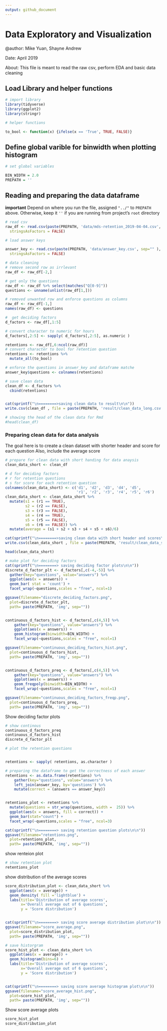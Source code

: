 ```yaml
---
output: github_document
---
```

# Data Exploratory and Visualization

@author: Mike Yuan, Shayne Andrew

Date: April 2019

About: This file is meant to read the raw csv, perform EDA and basic data cleaning

## Load Library and helper functions

```r
# import library
library(tidyverse)
library(ggplot2)
library(stringr)

```

```r
# helper functions

to_bool <- function(x) {ifelse(x == 'True', TRUE, FALSE)}

```

## Define global varible for binwidth when plotting histogram

```r
# set global variables

BIN_WIDTH = 2.0
PREPATH = ''
```

## Reading and preparing the data dataframe
**important** Depend on where you run the file, assigned `"../"` to `PREPATH` above. Otherwise, keep it `''` if you are running from project's `root` directory

```r
# read csv
raw_df <- read.csv(paste(PREPATH, 'data/mds-retention_2019-04-04.csv', sep="" ),
  stringsAsFactors = FALSE)

# load answer keys

answer_key <- read.csv(paste(PREPATH, 'data/answer_key.csv', sep="" ),
  stringsAsFactors = FALSE)
```

```r
# data cleaning
# remove second row as irrlevant
raw_df <- raw_df[-2,]

# get only the questions
raw_df <- raw_df %>% select(matches("Q[0-9]"))
questions <- unname(unlist(raw_df[1,]))

# removed unwanted row and enforce questions as columns
raw_df <- raw_df[-1,]
names(raw_df) <- questions

#  get deciding factors
d_factors <- raw_df[,1:5]

# convert character to numeric for hours
d_factors[,2:5] <- sapply( d_factors[,2:5], as.numeric )

retentions <- raw_df[,6:ncol(raw_df)]
# convert character to bool for retention question
retentions <- retentions %>%
  mutate_all(to_bool)

# enforce the questions in answer_key and dataframe matche
answer_key$questions <- colnames(retentions)

```

```r
# save clean data
clean_df <- d_factors %>%
  cbind(retentions)


cat(sprintf("\n========>saving clean data to result\n\n"))
write.csv(clean_df , file = paste(PREPATH, 'result/clean_data_long.csv', sep=""))

# showing the head of the clean data for Rmd
#head(clean_df)
```

### Preparing clean data for data analysis
The goal here is to create a clean dataset with shorter header and score for each question
Also, include the average score

```r
# prepare for clean data with short handing for data anaysis
clean_data_short <- clean_df

# d for deciding factors
# r for retention questions
# s for score for each retention question
colnames(clean_data_short) <- c('d1', 'd2', 'd3', 'd4', 'd5',
                                'r1', 'r2', 'r3', 'r4', 'r5', 'r6')
clean_data_short <- clean_data_short %>%
  mutate(s1 = (r1 == TRUE),
         s2 = (r2 == FALSE),
         s3 = (r3 == FALSE),
         s4 = (r4 == TRUE),
         s5 = (r5 == FALSE),
         s6 = (r6 == FALSE)) %>%
  mutate(average = (s1 + s2 + s3 + s4 + s5 + s6)/6)

cat(sprintf("\n========>saving clean data with short header and scores\n\n"))
write.csv(clean_data_short , file = paste(PREPATH, 'result/clean_data_short.csv', sep=""))

head(clean_data_short)
```

```r
# make plot for deciding factors
cat(sprintf("\n========> saving deciding factor plots\n\n"))
discrete_d_factor_plt <- d_factors[,c(-4,-5)] %>%
  gather(key="questions", value="answers") %>%
  ggplot(aes(x = answers)) +
  geom_bar( stat = 'count') +
  facet_wrap(~questions,scales = "free", ncol=1)

ggsave(filename="discrete_deciding_factors.png",
  plot=discrete_d_factor_plt,
  path= paste(PREPATH, 'img', sep=""))


continuous_d_factors_hist <- d_factors[,c(4,5)] %>%
    gather(key="questions", value="answers") %>%
    ggplot(aes(x = answers)) +
    geom_histogram(binwidth=BIN_WIDTH) +
    facet_wrap(~questions,scales = "free", ncol=1)

ggsave(filename="continuous_deciding_factors_hist.png",
  plot=continuous_d_factors_hist,
  path= paste(PREPATH, 'img', sep=""))


continuous_d_factors_preq <- d_factors[,c(4,5)] %>%
    gather(key="questions", value="answers") %>%
    ggplot(aes(x = answers)) +
    geom_freqpoly(binwidth=BIN_WIDTH) +
    facet_wrap(~questions,scales = "free", ncol=1)

ggsave(filename="continuous_deciding_factors_freqp.png",
  plot=continuous_d_factors_preq,
  path= paste(PREPATH, 'img', sep=""))
```

Show deciding factor plots

```r
# show continous
continuous_d_factors_preq
continuous_d_factors_hist
discrete_d_factor_plt
```

```r
# plot the retention questions


retentions <- sapply( retentions, as.character )

# preparing the dataframe to get the correctness of each answer
retentions <- as.data.frame(retentions) %>%
    gather(key="questions", value="answers") %>%
    left_join(answer_key, by='questions') %>%
    mutate(correct = (answers == answer_key))


retentions_plot <- retentions %>%
  mutate(questions = str_wrap(questions, width =  25)) %>%
  ggplot(aes(x = answers, fill = correct)) +
  geom_bar(stat="count") +
  facet_wrap(~questions,scales = "free", ncol=3)

cat(sprintf("\n========> saving retention question plots\n\n"))
ggsave(filename="retentions.png",
  plot=retentions_plot,
  path= paste(PREPATH, 'img', sep=""))
```

show renteion plot

```r
# show retention plot
retentions_plot
```

show distribution of the average scores

```r
score_distribution_plot <- clean_data_short %>%
  ggplot(aes(x = average)) +
  geom_density( fill ='lightblue') +
  labs(title='Distribution of average scores',
       x='Overall average out of 6 questions',
       y = 'Score distribution')


cat(sprintf("\n========> saving score average distribution plot\n\n"))
ggsave(filename="score_average.png",
  plot=score_distribution_plot,
  path= paste(PREPATH, 'img', sep=""))

# save historgram
score_hist_plot <- clean_data_short %>%
  ggplot(aes(x = average)) +
  geom_histogram(bins=6) +
  labs(title='Distribution of average scores',
       x='Overall average out of 6 questions',
       y = 'Score distribution')


cat(sprintf("\n========> saving score average histogram plot\n\n"))
ggsave(filename="score_average_hist.png",
  plot=score_hist_plot,
  path= paste(PREPATH, 'img', sep=""))

```

Show score average plots

```r
score_hist_plot
score_distribution_plot
```

